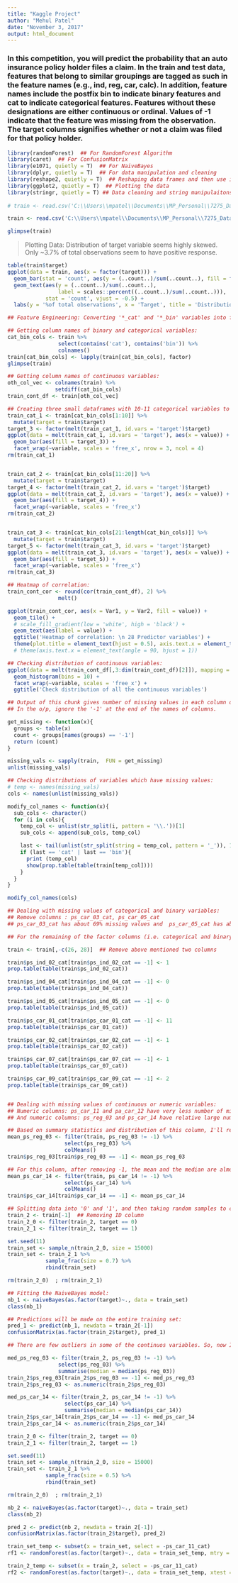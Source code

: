 ```yaml
---
title: "Kaggle Project"
author: "Mehul Patel"
date: "November 3, 2017"
output: html_document
---
```


### In this competition, you will predict the probability that an auto insurance policy holder files a claim. In the train and test data, features that belong to similar groupings are tagged as such in the feature names (e.g., ind, reg, car, calc). In addition, feature names include the postfix bin to indicate binary features and cat to indicate categorical features. Features without these designations are either continuous or ordinal. Values of -1 indicate that the feature was missing from the observation. The target columns signifies whether or not a claim was filed for that policy holder.


```r

library(randomForest)  ## For RandomForest Algorithm
library(caret)  ## For ConfusionMatrix
library(e1071, quietly = T)  ## For NaiveBayes
library(dplyr, quietly = T)  ## For data manipulation and cleaning
library(reshape2, quietly = T)  ## Reshaping data frames and then use it for plotting 
library(ggplot2, quietly = T)  ## Plotting the data
library(stringr, quietly = T) ## Data cleaning and string manipulaitons
 
# train <- read.csv('C:\\Users\\mpatel\\Documents\\MP_Personal\\7275_DataMining\\Project\\Kaggle_Data\\train.csv', nrows = 100000)

train <- read.csv('C:\\Users\\mpatel\\Documents\\MP_Personal\\7275_DataMining\\Project\\Kaggle_Data\\train.csv')

glimpse(train)

```


> Plotting Data: Distribution of target variable seems highly skewed. Only ~3.7% of total observations seem to have positive response.


```r

table(train$target)
ggplot(data = train, aes(x = factor(target))) + 
  geom_bar(stat = 'count', aes(y = (..count..)/sum(..count..), fill = factor(target))) +
  geom_text(aes(y = (..count..)/sum(..count..), 
                label = scales::percent((..count..)/sum(..count..))), 
            stat = 'count', vjust = -0.5) +
  labs(y = '%of total observations', x = 'Target', title = 'Distribution of target')

```


```r

## Feature Engineering: Converting '*_cat' and '*_bin' variables into factor:

## Getting column names of binary and categorical variables:
cat_bin_cols <- train %>%
                select(contains('cat'), contains('bin')) %>%
                colnames()
train[cat_bin_cols] <- lapply(train[cat_bin_cols], factor)
glimpse(train)

## Getting column names of continuous variables:
oth_col_vec <- colnames(train) %>% 
               setdiff(cat_bin_cols)
train_cont_df <- train[oth_col_vec]


```


```r

## Creating three small dataframes with 10-11 categorical variables to check their distributions: 
train_cat_1 <- train[cat_bin_cols[1:10]] %>% 
  mutate(target = train$target)
target_3 <- factor(melt(train_cat_1, id.vars = 'target')$target)
ggplot(data = melt(train_cat_1, id.vars = 'target'), aes(x = value)) + 
  geom_bar(aes(fill = target_3)) +
  facet_wrap(~variable, scales = 'free_x', nrow = 3, ncol = 4)
rm(train_cat_1)


train_cat_2 <- train[cat_bin_cols[11:20]] %>%
  mutate(target = train$target)
target_4 <- factor(melt(train_cat_2, id.vars = 'target')$target)
ggplot(data = melt(train_cat_2, id.vars = 'target'), aes(x = value)) + 
  geom_bar(aes(fill = target_4)) +
  facet_wrap(~variable, scales = 'free_x') 
rm(train_cat_2)


train_cat_3 <- train[cat_bin_cols[21:length(cat_bin_cols)]] %>% 
  mutate(target = train$target)
target_5 <- factor(melt(train_cat_3, id.vars = 'target')$target)
ggplot(data = melt(train_cat_3, id.vars = 'target'), aes(x = value)) + 
  geom_bar(aes(fill = target_5)) +
  facet_wrap(~variable, scales = 'free_x') 
rm(train_cat_3)


```


```r

## Heatmap of correlation:
train_cont_cor <- round(cor(train_cont_df), 2) %>%
                melt()

ggplot(train_cont_cor, aes(x = Var1, y = Var2, fill = value)) + 
  geom_tile() + 
  # scale_fill_gradient(low = 'white', high = 'black') +
  geom_text(aes(label = value)) + 
  ggtitle('Heatmap of correlation: \n 28 Predictor variables') +
  theme(plot.title = element_text(hjust = 0.5), axis.text.x = element_text(angle = 90, hjust = 1))
  # theme(axis.text.x = element_text(angle = 90, hjust = 1))

```


```r

## Checking distribution of continuous variables:
ggplot(data = melt(train_cont_df[,3:dim(train_cont_df)[2]]), mapping = aes(x = value)) + 
  geom_histogram(bins = 10) + 
  facet_wrap(~variable, scales = 'free_x') + 
  ggtitle('Check distribution of all the continuous variables')


```


```r

## Output of this chunk gives number of missing values in each column of the dataframe:
## In the o/p, ignore the '-1' at the end of the names of columns.

get_missing <- function(x){
  groups <- table(x)
  count <- groups[names(groups) == '-1']
  return (count)
}

missing_vals <- sapply(train,  FUN = get_missing)
unlist(missing_vals)

```


```r

## Checking distributions of variables which have missing values:
# temp <- names(missing_vals)
cols <- names(unlist(missing_vals))

modify_col_names <- function(x){
  sub_cols <- character()
  for (i in cols){
    temp_col <- unlist(str_split(i, pattern = '\\.'))[1]
    sub_cols <- append(sub_cols, temp_col)

    last <- tail(unlist(str_split(string = temp_col, pattern = '_')), 1)
    if (last == 'cat' | last == 'bin'){
      print (temp_col)
      show(prop.table(table(train[temp_col])))
    }
  }
}

modify_col_names(cols)


```


```r

## Dealing with missing values of categorical and binary variables:
## Remove columns : ps_car_03_cat, ps_car_05_cat
## ps_car_03_cat has about 69% missing values and  ps_car_05_cat has about 44% missing values. So for now, I am removing those columns and decide later on how to deal with them.

## For the remaining of the factor columns (i.e. categorical and binary variables), I'll use the naive rule to impute missing values. That is, I'll replace the missing values by the most prevalent category for that particular column.

train <- train[,-c(26, 28)]  ## Remove above mentioned two columns

train$ps_ind_02_cat[train$ps_ind_02_cat == -1] <- 1
prop.table(table(train$ps_ind_02_cat))

train$ps_ind_04_cat[train$ps_ind_04_cat == -1] <- 0
prop.table(table(train$ps_ind_04_cat))

train$ps_ind_05_cat[train$ps_ind_05_cat == -1] <- 0
prop.table(table(train$ps_ind_05_cat))

train$ps_car_01_cat[train$ps_car_01_cat == -1] <- 11
prop.table(table(train$ps_car_01_cat))

train$ps_car_02_cat[train$ps_car_02_cat == -1] <- 1
prop.table(table(train$ps_car_02_cat))

train$ps_car_07_cat[train$ps_car_07_cat == -1] <- 1
prop.table(table(train$ps_car_07_cat))

train$ps_car_09_cat[train$ps_car_09_cat == -1] <- 2
prop.table(table(train$ps_car_09_cat))


## Dealing with missing values of continuous or numeric variables:
## Numeric columns: ps_car_11 and pa_car_12 have very less number of missing values, 5 and -1 respectively.
## And numeric columns: ps_reg_03 and ps_car_14 have relative large number of missing values, 107772 and 42620 respectively.

## Based on summary statistics and distribution of this column, I'll replace the missing values with mean of the column.
mean_ps_reg_03 <- filter(train, ps_reg_03 != -1) %>% 
                  select(ps_reg_03) %>% 
                  colMeans()
train$ps_reg_03[train$ps_reg_03 == -1] <- mean_ps_reg_03

## For this column, after removing -1, the mean and the median are almost the same. So, I'll replace -1 with mean of the column.
mean_ps_car_14 <- filter(train, ps_car_14 != -1) %>% 
                  select(ps_car_14) %>% 
                  colMeans()
train$ps_car_14[train$ps_car_14 == -1] <- mean_ps_car_14

```


```r

## Splitting data into '0' and '1', and then taking random samples to create a training set.
train_2 <- train[-1]  ## Removing ID column
train_2_0 <- filter(train_2, target == 0)
train_2_1 <- filter(train_2, target == 1)

set.seed(11)
train_set <- sample_n(train_2_0, size = 15000)
train_set <- train_2_1 %>% 
            sample_frac(size = 0.7) %>% 
            rbind(train_set)

rm(train_2_0)  ; rm(train_2_1)

## Fitting the NaiveBayes model:
nb_1 <- naiveBayes(as.factor(target)~., data = train_set)
class(nb_1)

## Predictions will be made on the entire training set:
pred_1 <- predict(nb_1, newdata = train_2[-1])
confusionMatrix(as.factor(train_2$target), pred_1)

```


```r

## There are few outliers in some of the continuos variables. So, now I'll insert median instead of mean for the missing values of the continuous variables:

med_ps_reg_03 <- filter(train_2, ps_reg_03 != -1) %>% 
                select(ps_reg_03) %>% 
                summarise(median = median(ps_reg_03))
train_2$ps_reg_03[train_2$ps_reg_03 == -1] <- med_ps_reg_03
train_2$ps_reg_03 <- as.numeric(train_2$ps_reg_03)

med_ps_car_14 <- filter(train_2, ps_car_14 != -1) %>% 
                  select(ps_car_14) %>% 
                  summarise(median = median(ps_car_14))
train_2$ps_car_14[train_2$ps_car_14 == -1] <- med_ps_car_14
train_2$ps_car_14 <- as.numeric(train_2$ps_car_14)

```


```r

train_2_0 <- filter(train_2, target == 0)
train_2_1 <- filter(train_2, target == 1)

set.seed(11)
train_set <- sample_n(train_2_0, size = 15000)
train_set <- train_2_1 %>% 
            sample_frac(size = 0.5) %>% 
            rbind(train_set)

rm(train_2_0)  ; rm(train_2_1)

nb_2 <- naiveBayes(as.factor(target)~., data = train_set)
class(nb_2)

pred_2 <- predict(nb_2, newdata = train_2[-1])
confusionMatrix(as.factor(train_2$target), pred_2)

```



```r

train_set_temp <- subset(x = train_set, select = -ps_car_11_cat)
rf1 <- randomForest(as.factor(target)~., data = train_set_temp, mtry = 5)

train_2_temp <- subset(x = train_2, select = -ps_car_11_cat)
rf2 <- randomForest(as.factor(target)~., data = train_set_temp, xtest = train_2_temp[-1], ytest = as.factor(train_2_temp$target))

```
